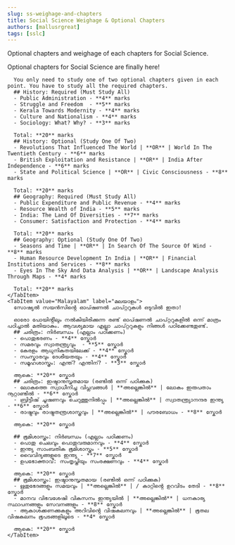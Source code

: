 ```yaml
---
slug: ss-weighage-and-chapters
title: Social Science Weighage & Optional Chapters
authors: [mallusrgreat]
tags: [sslc]
---
```



Optional chapters and weighage of each chapters for Social Science.

<Tabs>
<TabItem value="English" label="English" default>
      Optional chapters for Social Science are finally here!

      You only need to study one of two optional chapters given in each point. You have to study all the required chapters.
      ## History: Required (Must Study All)
      - Public Administration - **4** marks
      - Struggle and Freedom  - **5** marks
      - Kerala Towards Modernity - **4** marks
      - Culture and Nationalism - **4** marks
      - Sociology: What? Why? - **3** marks

      Total: **20** marks
      ## History: Optional (Study One Of Two)
      - Revolutions That Influenced The World | **OR** | World In The Twentieth Century - **6** marks
      - British Exploitation and Resistance | **OR** | India After Independence - **6** marks
      - State and Political Science | **OR** | Civic Consciousness - **8** marks

      Total: **20** marks
      ## Geography: Required (Must Study All)
      - Public Expenditure and Public Revenue - **4** marks
      - Resource Wealth of India - **5** marks
      - India: The Land Of Diversities - **7** marks
      - Consumer: Satisfaction and Protection - **4** marks

      Total: **20** marks
      ## Geography: Optional (Study One Of Two)
      - Seasons and Time | **OR** | In Search Of The Source Of Wind - **8** marks
      - Human Resource Development In India | **OR** | Financial Institutions and Services - **8** marks
      - Eyes In The Sky And Data Analysis | **OR** | Landscape Analysis Through Maps - **4* marks

      Total: **20** marks
    </TabItem>
    <TabItem value="Malayalam" label="മലയാളം">
      സോഷ്യൽ സയൻസിൻ്റെ ഓപ്ഷണൽ ചാപ്റ്ററുകൾ ഒടുവിൽ ഇതാ!

      ഓരോ പോയിൻ്റിലും നൽകിയിരിക്കുന്ന രണ്ട് ഓപ്ഷണൽ ചാപ്റ്ററുകളിൽ ഒന്ന് മാത്രം പഠിച്ചാൽ മതിയാകും. ആവശ്യമായ എല്ലാ ചാപ്റ്ററുകളും നിങ്ങൾ പഠിക്കേണ്ടതുണ്ട്.
      ## ചരിത്രം: നിർബന്ധം (എല്ലാം പഠിക്കണം)
      - പൊതുഭരണം - **4** സ്കോർ
      - സമരവും സ്വാതന്ത്ര്യവും  - **5** സ്കോർ
      - കേരളം ആധുനികതയിലേക്ക് - **4** സ്കോർ
      - സംസ്കാരവും ദേശീയതയും - **4** സ്കോർ
      - സമൂഹശാസ്ത്രം: എന്ത്? എന്തിന്? - **3** സ്കോർ

      ആകെ: **20** സ്കോർ
      ## ചരിത്രം: ഇഷ്ടാനുസൃതമായ (രണ്ടിൽ ഒന്ന് പഠിക്കുക)
      - ലോകത്തെ സ്വാധീനിച്ച വിപ്ലവങ്ങൾ | **അല്ലെങ്കിൽ** | ലോകം ഇരുപതാം നൂറ്റാണ്ടിൽ - **6** സ്കോർ
      - ബ്രിട്ടീഷ് ചൂഷണവും ചെറുത്തുനിൽപ്പും | **അല്ലെങ്കിൽ** | സ്വാതന്ത്ര്യാനന്ദര ഇന്ത്യ - **6** സ്കോർ
      - രാഷ്ട്രവും രാഷ്ട്രതന്ത്രശാസ്ത്രവും | **അല്ലെങ്കിൽ** | പൗരബോധം - **8** സ്കോർ

      ആകെ: **20** സ്കോർ

      ## ഭൂമിശാസ്ത്രം: നിർബന്ധം (എല്ലാം പഠിക്കണം)
      - പൊതു ചെലവും പൊതുവരുമാനവും - **4** സ്കോർ
      - ഇന്ത്യ സാംബതിക ഭൂമിശാസ്ത്രം - **5** സ്കോർ
      - വൈവിദ്യങ്ങളുടെ ഇന്ത്യ - **7** സ്കോർ
      - ഉപഭോക്താവ്: സംതൃപ്തിയും സംരക്ഷണവും - **4** സ്കോർ

      ആകെ: **20** സ്കോർ
      ## ഭൂമിശാസ്ത്രം: ഇഷ്ടാനുസൃതമായ (രണ്ടിൽ ഒന്ന് പഠിക്കുക)
      - ഋതുഭേദങ്ങളും സമയവും | **അല്ലെങ്കിൽ** | / കാറ്റിൻ്റെ ഉറവിടം തേടി - **8** സ്കോർ
      - മാനവ വിഭവശേഷി വികസനം ഇന്ത്യയിൽ | **അല്ലെങ്കിൽ** | ധനകാര്യ സ്ഥാപനങ്ങളും സേവനങ്ങളും - **8** സ്കോർ
      - ആകാശക്കണക്കുകളും അറിവിൻ്റെ വിഷകലനവും | **അല്ലെങ്കിൽ** | ഭൂതല വിഷകലനം ഭൂപടങ്ങളിലൂടെ - **4* സ്കോർ

      ആകെ: **20** സ്കോർ
    </TabItem>
</Tabs>
